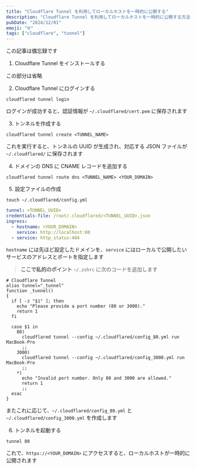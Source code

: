 ```yaml
---
title: "Cloudflare Tunnel を利用してローカルホストを一時的に公開する"
description: "Cloudflare Tunnel を利用してローカルホストを一時的に公開する方法について紹介します"
pubDate: "2024/12/01"
emoji: "🌐"
tags: ["cloudflare", "tunnel"]
---
```


この記事は備忘録です

1. Cloudflare Tunnel をインストールする

この部分は省略

2. Cloudflare Tunnel にログインする

```shell
cloudflared tunnel login
```

ログインが成功すると、認証情報が `~/.cloudflared/cert.pem` に保存されます

3. トンネルを作成する

```shell
cloudflared tunnel create <TUNNEL_NAME>
```

これを実行すると、トンネルの UUID が生成され、対応する JSON ファイルが `~/.cloudflared/` に保存されます

4. ドメインの DNS に CNAME レコードを追加する

```shell
cloudflared tunnel route dns <TUNNEL_NAME> <YOUR_DOMAIN>
```

5. 設定ファイルの作成

```shell
touch ~/.cloudflared/config.yml
```

```yaml
tunnel: <TUNNEL_UUID>
credentials-file: /root/.cloudflared/<TUNNEL_UUID>.json
ingress:
  - hostname: <YOUR_DOMAIN>
    service: http://localhost:80
  - service: http_status:404
```

`hostname` には先ほど設定したドメインを、`service` にはローカルで公開したいサービスのアドレスとポートを指定します

> **ここで私的のポイント** `~/.zshrc` に次のコードを追加します

```shell
# Cloudflare Tunnel
alias tunnel="_tunnel"
function _tunnel()
{
  if [ -z "$1" ]; then
    echo "Please provide a port number (80 or 3000)."
    return 1
  fi

  case $1 in
    80)
      cloudflared tunnel --config ~/.cloudflared/config_80.yml run MacBook-Pro
      ;;
    3000)
      cloudflared tunnel --config ~/.cloudflared/config_3000.yml run MacBook-Pro
      ;;
    *)
      echo "Invalid port number. Only 80 and 3000 are allowed."
      return 1
      ;;
  esac
}

```

またこれに応じて、`~/.cloudflared/config_80.yml` と `~/.cloudflared/config_3000.yml` を作成します

6. トンネルを起動する

```shell
tunnel 80
```

これで、`https://<YOUR_DOMAIN>` にアクセスすると、ローカルホストが一時的に公開されます
